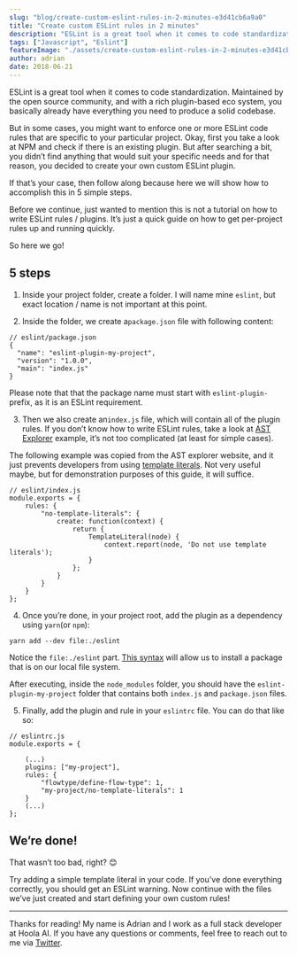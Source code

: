 ```yaml
---
slug: "blog/create-custom-eslint-rules-in-2-minutes-e3d41cb6a9a0"
title: "Create custom ESLint rules in 2 minutes"
description: "ESLint is a great tool when it comes to code standardization. Maintained by the open source community, and with a rich plugin-based ecosystem."
tags: ["Javascript", "Eslint"]
featureImage: "./assets/create-custom-eslint-rules-in-2-minutes-e3d41cb6a9a0/max-1776-1adPg-Z859DytSea5oLARGg.png"
author: adrian
date: 2018-06-21
---
```


ESLint is a great tool when it comes to code standardization. Maintained by the open source community, and with a rich plugin-based eco system, you basically already have everything you need to produce a solid codebase.

But in some cases, you might want to enforce one or more ESLint code rules that are specific to your particular project. Okay, first you take a look at NPM and check if there is an existing plugin. But after searching a bit, you didn’t find anything that would suit your specific needs and for that reason, you decided to create your own custom ESLint plugin.

If that’s your case, then follow along because here we will show how to accomplish this in 5 simple steps.

Before we continue, just wanted to mention this is not a tutorial on how to write ESLint rules / plugins. It’s just a quick guide on how to get per-project rules up and running quickly.

So here we go!

## 5 steps

1. Inside your project folder, create a folder. I will name mine `eslint`, but exact location / name is not important at this point.

2. Inside the folder, we create a`package.json` file with following content:

```
// eslint/package.json
{
  "name": "eslint-plugin-my-project",
  "version": "1.0.0",
  "main": "index.js"
}
```

Please note that that the package name must start with `eslint-plugin-` prefix, as it is an ESLint requirement.

3. Then we also create an`index.js` file, which will contain all of the plugin rules. If you don’t know how to write ESLint rules, take a look at [AST Explorer](https://astexplorer.net/) example, it’s not too complicated (at least for simple cases).

The following example was copied from the AST explorer website, and it just prevents developers from using [template literals](https://developer.mozilla.org/en-US/docs/Web/JavaScript/Reference/Template_literals). Not very useful maybe, but for demonstration purposes of this guide, it will suffice.

```
// eslint/index.js
module.exports = {
    rules: {
        "no-template-literals": {
            create: function(context) {
                return {
                    TemplateLiteral(node) {
                        context.report(node, 'Do not use template literals');
                    }
                };
            }
        }
    }
};
```

4. Once you’re done, in your project root, add the plugin as a dependency using `yarn`(or `npm`):

```
yarn add --dev file:./eslint
```

Notice the `file:./eslint` part. [This syntax](https://yarnpkg.com/lang/en/docs/cli/add/) will allow us to install a package that is on our local file system.

After executing, inside the `node_modules` folder, you should have the `eslint-plugin-my-project` folder that contains both `index.js` and `package.json` files.

5. Finally, add the plugin and rule in your `eslintrc` file. You can do that like so:

```
// eslintrc.js
module.exports = {

    (...)
    plugins: ["my-project"],
    rules: {
        "flowtype/define-flow-type": 1,
        "my-project/no-template-literals": 1
    }
    (...)
};
```

## We’re done!

That wasn’t too bad, right? 😊

Try adding a simple template literal in your code. If you’ve done everything correctly, you should get an ESLint warning. Now continue with the files we’ve just created and start defining your own custom rules!

---

Thanks for reading! My name is Adrian and I work as a full stack developer at Hoola AI. If you have any questions or comments, feel free to reach out to me via [Twitter](https://twitter.com/1358Adrian).
